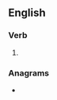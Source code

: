 ==English==

===Verb===
{{head|en|present participle}}

# {{present participle of|disprove|lang=en|nocat=1}}

===Anagrams===
* {{anagrams|en|a=dgiinoprsv|providings}}